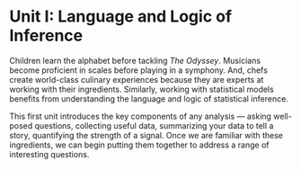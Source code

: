 # Unit I: Language and Logic of Inference {-}

Children learn the alphabet before tackling _The Odyssey_.  Musicians become proficient in scales before playing in a symphony.  And, chefs create world-class culinary experiences because they are experts at working with their ingredients.  Similarly, working with statistical models benefits from understanding the language and logic of statistical inference.

This first unit introduces the key components of any analysis --- asking well-posed questions, collecting useful data, summarizing your data to tell a story, quantifying the strength of a signal.  Once we are familiar with these ingredients, we can begin putting them together to address a range of interesting questions.